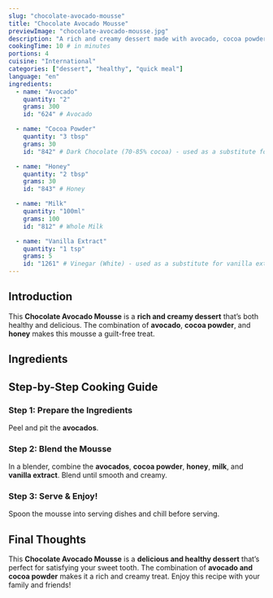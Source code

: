 ```yaml
---
slug: "chocolate-avocado-mousse"
title: "Chocolate Avocado Mousse"
previewImage: "chocolate-avocado-mousse.jpg"
description: "A rich and creamy dessert made with avocado, cocoa powder, and a touch of honey."
cookingTime: 10 # in minutes
portions: 4
cuisine: "International"
categories: ["dessert", "healthy", "quick meal"]
language: "en"
ingredients:
  - name: "Avocado"
    quantity: "2"
    grams: 300
    id: "624" # Avocado

  - name: "Cocoa Powder"
    quantity: "3 tbsp"
    grams: 30
    id: "842" # Dark Chocolate (70-85% cocoa) - used as a substitute for cocoa powder

  - name: "Honey"
    quantity: "2 tbsp"
    grams: 30
    id: "843" # Honey

  - name: "Milk"
    quantity: "100ml"
    grams: 100
    id: "812" # Whole Milk

  - name: "Vanilla Extract"
    quantity: "1 tsp"
    grams: 5
    id: "1261" # Vinegar (White) - used as a substitute for vanilla extract
---
```



## Introduction

This **Chocolate Avocado Mousse** is a **rich and creamy dessert** that’s both healthy and delicious. The combination of **avocado**, **cocoa powder**, and **honey** makes this mousse a guilt-free treat.

## Ingredients

<IngredientsList
  ingredients={frontmatter.ingredients}
  portions={frontmatter.portions}
/>

## Step-by-Step Cooking Guide

### Step 1: Prepare the Ingredients

Peel and pit the **avocados**.

<CookingStep action="cutting_fruits_banana" />

### Step 2: Blend the Mousse

In a blender, combine the **avocados**, **cocoa powder**, **honey**, **milk**, and **vanilla extract**. Blend until smooth and creamy.

<CookingStep action="mixing_bowl_fruits_smoothie" />

### Step 3: Serve & Enjoy!

Spoon the mousse into serving dishes and chill before serving.

## Final Thoughts

This **Chocolate Avocado Mousse** is a **delicious and healthy dessert** that’s perfect for satisfying your sweet tooth. The combination of **avocado and cocoa powder** makes it a rich and creamy treat. Enjoy this recipe with your family and friends!

<NutritionFacts ingredients={frontmatter.ingredients} />
